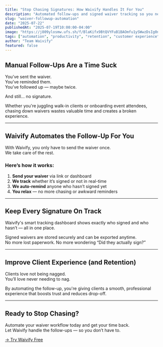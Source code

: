 ```yaml
---
title: "Stop Chasing Signatures: How Waivify Handles It For You"
description: "Automated follow-ups and signed waiver tracking so you never have to ask twice."
slug: "waiver-followup-automation"
date: "2025-07-22"
publishedAt: "2025-07-19T10:00:00-04:00"
image: "https://j809ylosmw.ufs.sh/f/BlaKifx9BtQVYFuB1BAOmfu1ySWwzDsIg0n4abroq58Vlch3" 
tags: ["automation", "productivity", "retention", "customer experience"]
author: "Team Waivify"
featured: false
---
```


## Manual Follow-Ups Are a Time Suck

You’ve sent the waiver.  
You’ve reminded them.  
You’ve followed up — maybe twice.

And still… no signature.

Whether you're juggling walk-in clients or onboarding event attendees, chasing down waivers wastes valuable time and creates a broken experience.

---

## Waivify Automates the Follow-Up For You

With Waivify, you only have to send the waiver once.  
We take care of the rest.

### Here’s how it works:
1. **Send your waiver** via link or dashboard  
2. **We track** whether it’s signed or not in real-time  
3. **We auto-remind** anyone who hasn’t signed yet  
4. **You relax** — no more chasing or awkward reminders

---

## Keep Every Signature On Track

Waivify's smart tracking dashboard shows exactly who signed and who hasn’t — all in one place.

Signed waivers are stored securely and can be exported anytime.  
No more lost paperwork. No more wondering “Did they actually sign?”

---

## Improve Client Experience (and Retention)

Clients love not being nagged.  
You’ll love never needing to nag.

By automating the follow-up, you're giving clients a smooth, professional experience that boosts trust and reduces drop-off.

---

## Ready to Stop Chasing?

Automate your waiver workflow today and get your time back.  
Let Waivify handle the follow-ups — so you don’t have to.

[→ Try Waivify Free](https://waivify.com)
